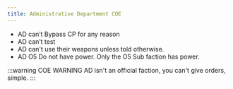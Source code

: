 ```yaml
---
title: Administrative Department COE
---
```


- AD can’t Bypass CP for any reason
- AD can’t test
- AD can't use their weapons unless told otherwise.
- AD O5 Do not have power. Only the O5 Sub faction has power.


:::warning COE WARNING
AD isn't an official faction, you can't give orders, simple.
:::
